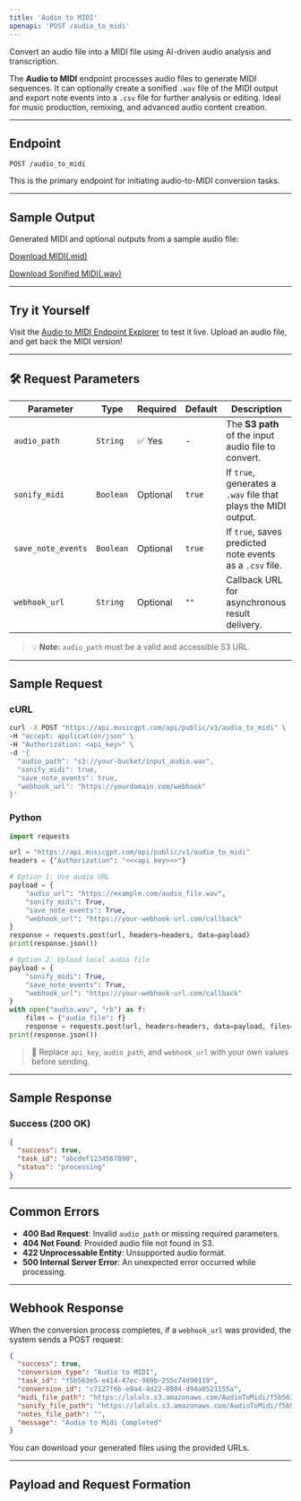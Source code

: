 ```yaml
---
title: 'Audio to MIDI'
openapi: 'POST /audio_to_midi'
---
```


Convert an audio file into a MIDI file using AI-driven audio analysis and transcription.

The **Audio to MIDI** endpoint processes audio files to generate MIDI sequences. It can optionally create a sonified `.wav` file of the MIDI output and export note events into a `.csv` file for further analysis or editing.
Ideal for music production, remixing, and advanced audio content creation.

---

## Endpoint

```http
POST /audio_to_midi
```

This is the primary endpoint for initiating audio-to-MIDI conversion tasks.

---

## Sample Output

Generated MIDI and optional outputs from a sample audio file:

<a href="https://lalals.s3.amazonaws.com/AudioToMidi/f5b563e5-e414-47ec-989b-255c74d90119.mid" target="_blank">Download MIDI(.mid)</a>

<a href="https://lalals.s3.amazonaws.com/AudioToMidi/f5b563e5-e414-47ec-989b-255c74d90119.wav" target="_blank">Download Sonified MIDI(.wav)</a>

---

## Try it Yourself

Visit the [Audio to MIDI Endpoint Explorer](/api-documentation/endpoint/audio_to_midi) to test it live. Upload an audio file, and get back the MIDI version!

---

## 🛠️ Request Parameters

| Parameter         | Type      | Required | Default  | Description                                                                  |
|-------------------|-----------|----------|----------|------------------------------------------------------------------------------|
| `audio_path`      | `String`  | ✅ Yes   | -        | The **S3 path** of the input audio file to convert.                          |
| `sonify_midi`     | `Boolean` | Optional | `true`   | If `true`, generates a `.wav` file that plays the MIDI output.                |
| `save_note_events`| `Boolean` | Optional | `true`   | If `true`, saves predicted note events as a `.csv` file.                     |
| `webhook_url`     | `String`  | Optional | `""`     | Callback URL for asynchronous result delivery.                               |

> 💡 **Note:** `audio_path` must be a valid and accessible S3 URL.

---

## Sample Request

### cURL

```bash
curl -X POST "https://api.musicgpt.com/api/public/v1/audio_to_midi" \
-H "accept: application/json" \
-H "Authorization: <api_key>" \
-d '{
  "audio_path": "s3://your-bucket/input_audio.wav",
  "sonify_midi": true,
  "save_note_events": true,
  "webhook_url": "https://yourdomain.com/webhook"
}'
```

### Python

```python
import requests

url = "https://api.musicgpt.com/api/public/v1/audio_to_midi"
headers = {"Authorization": "<<<api key>>>"}

# Option 1: Use audio URL
payload = {
    "audio_url": "https://example.com/audio_file.wav",
    "sonify_midi": True,
    "save_note_events": True,
    "webhook_url": "https://your-webhook-url.com/callback"
}
response = requests.post(url, headers=headers, data=payload)
print(response.json())

# Option 2: Upload local audio file
payload = {
    "sonify_midi": True,
    "save_note_events": True,
    "webhook_url": "https://your-webhook-url.com/callback"
}
with open("audio.wav", "rb") as f:
    files = {"audio_file": f}
    response = requests.post(url, headers=headers, data=payload, files=files)
print(response.json())
```

> 🔐 Replace `api_key`, `audio_path`, and `webhook_url` with your own values before sending.

---

## Sample Response

### Success (200 OK)

```json
{
  "success": true,
  "task_id": "abcdef1234567890",
  "status": "processing"
}
```

---

## Common Errors

- **400 Bad Request**: Invalid `audio_path` or missing required parameters.
- **404 Not Found**: Provided audio file not found in S3.
- **422 Unprocessable Entity**: Unsupported audio format.
- **500 Internal Server Error**: An unexpected error occurred while processing.

---

## Webhook Response

When the conversion process completes, if a `webhook_url` was provided, the system sends a POST request:

```json
{
  "success": true, 
  "conversion_type": "Audio to MIDI", 
  "task_id": "f5b563e5-e414-47ec-989b-255c74d90119", 
  "conversion_id": "c7127f6b-e9a4-4d22-8804-d94a8521155a", 
  "midi_file_path": "https://lalals.s3.amazonaws.com/AudioToMidi/f5b563e5-e414-47ec-989b-255c74d90119.mid", 
  "sonify_file_path": "https://lalals.s3.amazonaws.com/AudioToMidi/f5b563e5-e414-47ec-989b-255c74d90119.wav", 
  "notes_file_path": "", 
  "message": "Audio to Midi Completed"
}
```

You can download your generated files using the provided URLs.

---

## Payload and Request Formation
